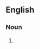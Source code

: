 {{also|waterclocks}}

==English==

===Noun===
{{head|en|noun plural form|head=[[water]] [[clock]]s}}

# {{plural of|water clock|lang=en}}